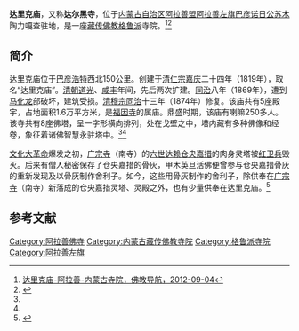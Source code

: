 {{Infobox Tibetan Buddhist monastery
|name =达里克庙
|image = 
|image size = 250px
|alt = 
|caption = 
|t=
|w=
|to = 
|ipa={{IPA|}}
|z=
|thdl=
|e=
|tc=達里克廟
|s=达里克庙
|p=
|m=
|k=
|pushpin_map = 
|latd =  | latm =  | lats =  | latNS = 
|longd=  | longm= | longs =| longEW = 
|iso_region = 
|map_caption = 
|mapsize = 
|location_country = 中国
|location = {{CHN}}[[内蒙古自治区|内蒙古自治区]][[阿拉善盟|阿拉善盟]][[阿拉善左旗|阿拉善左旗]]
|coordinates_display =
|founded_by = 
|date_founded =
|date_renovated =
|sect = [[格鲁派|格鲁派]]
|mather =[[福因寺|福因寺]]
|children =
|dedicated_to = 
|tulku =
|head_lama = 
|head_mgh =
|no._of_monks = 
|architecture = 
|festivals =
|footnotes = 
}}
{{文物保护单位
| 级别 = 省级
| 省区市 = 内蒙古自治区
| 图片 = 
| 名称 = 达里克庙
| 编号 = 4-138
| 分类 = 古建筑
| 时代 = 清
| 所在 = [[内蒙古自治区|内蒙古自治区]][[阿拉善盟|阿拉善盟]][[阿拉善左旗|阿拉善左旗]]
| 登录 = 2006年9月4日
}}
'''达里克庙'''，又称'''达尔黑寺'''，位于[[内蒙古自治区|内蒙古自治区]][[阿拉善盟|阿拉善盟]][[阿拉善左旗|阿拉善左旗]][[巴彦诺日公苏木|巴彦诺日公苏木]]陶力嘎查驻地，是一座[[藏传佛教|藏传佛教]][[格鲁派|格鲁派]]寺院。<ref name=fjdh>[http://www.fjdh.com/ffzt/fjhy/ahsy2012/09/091534185794.html 达里克庙-阿拉善-内蒙古寺院，佛教导航，2012-09-04]{{Dead link|date=2018年6月 |bot=InternetArchiveBot |fix-attempted=no }}</ref><ref name=nmgly>{{Cite web |url=http://www.nmg.gov.cn/nmgly/lyjd/am_08.htm |title=达里克庙（达尔黑寺），内蒙古旅游，于2013-07-16查阅 |access-date=2013-07-16 |archive-date=2012-07-22 |archive-url=https://web.archive.org/web/20120722040359/http://www.nmg.gov.cn/nmgly/lyjd/am_08.htm |dead-url=no }}</ref>

==简介==
达里克庙位于[[巴彦浩特|巴彦浩特]]西北150公里。创建于[[清仁宗|清仁宗]][[嘉庆|嘉庆]]二十四年（1819年），取名“达里克庙”。[[清朝|清朝]][[道光|道光]]、[[咸丰|咸丰]]年间，先后两次扩建。[[同治|同治]]八年（1869年），遭到[[马化龙|马化龙]]部破坏，建筑受损。[[清穆宗|清穆宗]][[同治|同治]]十三年（1874年）修复。该庙共有5座殿宇，占地面积1.6万平方米，是[[福因寺|福因寺]]的属庙。鼎盛时期，该庙有喇嘛250多人。该寺共有8座佛塔，呈一字形横向排列，处在戈壁之中，塔内藏有多种佛像和经卷，象征着诸佛智慧永驻塔中。<ref name=fjdh/><ref name=nmgly/>

[[文化大革命|文化大革命]]爆发之初，[[广宗寺_(阿拉善)|广宗寺]]（南寺）的[[六世达赖|六世达赖]][[仓央嘉措|仓央嘉措]]的肉身灵塔被[[红卫兵|红卫兵]]毁灭。后来有僧人秘密保存了仓央嘉措的骨灰，甲木英旦活佛便曾参与仓央嘉措骨灰的重新发现及以骨灰制作舍利子。如今，这些用骨灰制作的舍利子，除供奉在[[广宗寺_(阿拉善)|广宗寺]]（南寺）新落成的仓央嘉措灵塔、灵殿之外，也有少量供奉在达里克庙。<ref>{{Cite web |url=http://cul.china.com.cn/book/zxyd/2011-06/29/content_4300904.htm |title=在山洞修行29年的老喇嘛，中国网，2011-06-29 |access-date=2013-07-16 |archive-url=https://web.archive.org/web/20120711074449/http://cul.china.com.cn/book/zxyd/2011-06/29/content_4300904.htm |archive-date=2012-07-11 |dead-url=yes }}</ref>

==参考文献==
{{reflist}}

[[Category:阿拉善佛寺|Category:阿拉善佛寺]]
[[Category:内蒙古藏传佛教寺院|Category:内蒙古藏传佛教寺院]]
[[Category:格鲁派寺院|Category:格鲁派寺院]]
[[Category:阿拉善左旗|Category:阿拉善左旗]]